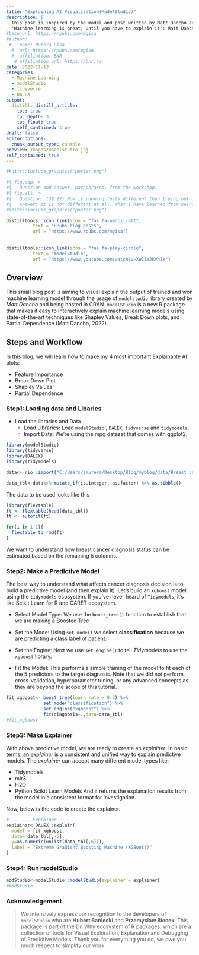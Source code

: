 ```yaml
---
title: "Explaining AI Visualization(ModelStudio)"
description: |
  This post is inspired by the model and post written by Matt Dancho and being repricated on other data set to ultimately interprete the outputs of ML nodel in visual and most understandable way. 
  'Machine learning is great, until you have to explain it': Matt Dancho has said,
#base_url: https://rpubs.com/mgisa
#author:
 # - name: Murera Gisa
  #  url: https://rpubs.com/mgisa
  #  affiliation: BNR
   # affiliation_url: https://bnr.rw
date: 2022-11-12
categories:
  - Machine Learning
  - modelStudio
  - tidyverse
  - DALEX
output:
  distill::distill_article:
    toc: true
    toc_depth: 3
    toc_float: true
    self_contained: true
draft: false
editor_options: 
  chunk_output_type: console
preview: images/modelstudio.jpg
self_contained: true
---
```


```r
#knitr::include_graphics("poster.png")
```


```r
#| fig.cap: > 
#|   Question and answer, paraphrased, from the workshop.
#| fig.alt: >
#|   Question: (39:27) How is running tests different than trying out different data types and sets on your function and debugging?
#|   Answer: It is not different at all! What I have learned from being around other talented programmers is that they don’t have amazing brains that they can hold all these different variables in… testing is about getting that stuff out of your brain so that a computer can execute it.
#knitr::include_graphics("poster.png")
```

```r
distilltools::icon_link(icon = "fas fa-pencil-alt",
          text = "RPubs blog posts",
          url = "https://www.rpubs.com/mgisa")
          
          
distilltools::icon_link(icon = "fas fa-play-circle",
          text = "modelStudio",
          url = "https://www.youtube.com/watch?v=XW1ZeJKVnZk")
```

## Overview

This small blog post is aiming to visual explain the output of trained and won machine learning model through the usage of `modelstudio` library created by _Matt Dancho_ and being hosted in CRAN.
`modelStudio` is a new R package that makes it easy to interactively explain machine learning models using state-of-the-art techniques like Shapley Values, Break Down plots, and Partial Dependence (Matt Dancho, 2022). 

## Steps and Workflow

In this blog, we will learn how to make my 4 most important Explainable AI plots:

* Feature Importance
* Break Down Plot
* Shapley Values
* Partial Dependence

### Step1: Loading data and Libaries 

* Load the libraries and Data
  * Load Libraries: Load `modelStudio` , `DALEX`, `tidyverse` and `tidymodels`.
  * Import Data: We’re using the mpg dataset that comes with ggplot2.

```r
library(modelStudio)
library(tidyverse)
library(DALEX)
library(tidymodels)

data<- rio::import("C:/Users/jmurera/Desktop/Blog/myblog/data/Breast_cancer_data.csv")

data_tbl<-data%>% mutate_if(is.integer, as.factor) %>% as.tibble()
```

The data to be used looks like this

```r
library(flextable)
ft <- flextable(head(data_tbl))
ft <- autofit(ft)

for(i in 1:1){
  flextable_to_rmd(ft)
}
```


We want to understand how breast cancer diagnosis status can be estimated based on the remaining 5 columns.

### Step2: Make a Predictive Model

The best way to understand what affects cancer diagnosis decision is to build a predictive model (and then explain it). Let’s build an `xgboost` model using the `tidymodels` ecosystem. If you’ve never heard of `Tidymodels`, it’s like Scikit Learn for R and CARET ecosystem.

* Select Model Type: We use the `boost_tree()` function to establish that we are making a Boosted Tree

* Set the Mode: Using `set_mode()` we select __classification__ because we are predicting a class label of patient.

* Set the Engine: Next we use `set_engine()` to tell _Tidymodels_ to use the `xgboost` library.

* Fit the Model: This performs a simple training of the model to fit each of the 5 predictors to the target diagnosis. Note that we did not perform cross-validation, hyperparameter tuning, or any advanced concepts as they are beyond the scope of this tutorial.

```r
fit_xgboost<- boost_tree(learn_rate = 0.3) %>% 
              set_mode("classification") %>% 
              set_engine("xgboost") %>% 
              fit(diagnosis~.,data=data_tbl)
#fit_xgboost
```


### Step3: Make Explainer

With above predictive model, we are ready to create an _explainer_. In basic terms, an _explainer_ is a consistent and unified way to explain predictive models. The _explainer_ can accept many different model types like:

* Tidymodels
* mlr3
* H2O
* Python Scikit Learn Models
And it returns the explanation results from the model in a consistent format for investigation.

Now, below is the code to create the explainer.

```r
#---------Explainer
explainer<-DALEX::explain(
  model = fit_xgboost,
  data= data_tbl[,-6],
  y=as.numeric(unlist(data_tbl[,6])),
  label = "Extreme Gradient Boosting Machine (XGBoost)"
)

```

### Step4: Run modelStudio

```r
modStudio<-modelStudio::modelStudio(explainer = explainer)
#modStudio
```


### Acknowledgement

> We intensively express our recognition to the developers of `modelStudio` who are  __Hubert Baniecki__ and __Przemyslaw Biecek__. This package is part of the Dr. Why ecosystem of R packages, which are a collection of tools for Visual Exploration, Explanation and Debugging of Predictive Models. Thank you for everything you do, we owe you much respect to simplify our work.

